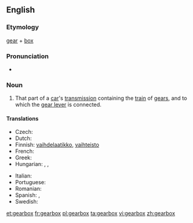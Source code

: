 ==English==

===Etymology===
[[gear]] + [[box]]

===Pronunciation===
* {{audio|en-us-gearbox.ogg|Audio (US)}}

===Noun===
{{wikipedia}}
{{en-noun|gearboxes}}

# That part of a [[car]]'s [[transmission]] containing the [[train]] of [[gears]], and to which the [[gear lever]] is connected.

====Translations====
{{trans-top|train of gears}}
* Czech: {{t-|cs|převodovka|f}}
* Dutch: {{t+|nl|versnellingsbak}}
* Finnish: [[vaihdelaatikko]], [[vaihteisto]]
* French: {{t-|fr|boite de vitesse}}
* Greek: {{t|el|κιβώτιο ταχυτήτων|n|tr=kivótio takhitíton}}
* Hungarian: {{t|hu|sebességváltó}},  {{t|hu|sebváltó}},  {{t-|hu|váltó}}
{{trans-mid}}
* Italian: {{t|it|scatola del cambio}}
* Portuguese: {{t|pt|caixa de câmbio}}
* Romanian: {{t|ro|cutie de viteze|f}}
* Spanish: {{t-|es|caja de cambios|f}}, {{t|es|caja de velocidades|f}}
* Swedish: {{t|sv|växellåda|c}}
{{trans-bottom}}

[[et:gearbox]]
[[fr:gearbox]]
[[pl:gearbox]]
[[ta:gearbox]]
[[vi:gearbox]]
[[zh:gearbox]]
